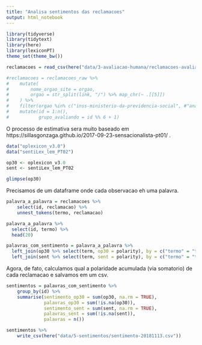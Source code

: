 ```yaml
---
title: "Analisa sentimentos das reclamacoes"
output: html_notebook
---
```


```r
library(tidyverse)
library(tidytext)
library(here)
library(lexiconPT)
theme_set(theme_bw())
```

```r
reclamacoes = read_csv(here("data/3-avaliacao-humana/reclamacoes-avaliadas-20181113.csv"))

#reclamacoes = reclamacoes_raw %>% 
#    mutate(
#        nome_orgao_site = orgao,
#        orgao = str_split(link, "/") %>% map_chr(~ .[[5]])
#    ) %>% 
#    filter(orgao %in% c("inss-ministerio-da-previdencia-social", #"anac-agencia-nacional-de-aviacao-civil")) %>% 
#    mutate(id = 1:n(), 
#           grupo_avaliando = id %% 6 + 1) 
```

O processo de estimativa sera muito baseado em https://sillasgonzaga.github.io/2017-09-23-sensacionalista-pt01/ . 

```r
data("oplexicon_v3.0")
data("sentiLex_lem_PT02")

op30 <- oplexicon_v3.0
sent <- sentiLex_lem_PT02

glimpse(op30)
```

Precisamos de um dataframe onde cada observacao eh uma palavra. 

```r
palavra_a_palavra = reclamacoes %>% 
    select(id, reclamacao) %>% 
    unnest_tokens(termo, reclamacao)

palavra_a_palavra %>%
  select(id, termo) %>%
  head(20)

palavras_com_sentimento = palavra_a_palavra %>% 
  left_join(op30 %>% select(term, op30 = polarity), by = c("termo" = "term")) %>% 
  left_join(sent %>% select(term, sent = polarity), by = c("termo" = "term")) 
```

Agora, de fato, calculamos qual a polaridade acumulada (via somatorio) de cada reclamacao e salvamos em um csv.

```r
sentimentos = palavras_com_sentimento %>% 
    group_by(id) %>%
    summarise(sentimento_op30 = sum(op30, na.rm = TRUE),
              palavras_op30 = sum(!is.na(op30)),
              sentimento_sent = sum(sent, na.rm = TRUE), 
              palavras_sent = sum(!is.na(sent)), 
              palavras = n())

sentimentos %>% 
    write_csv(here("data/5-sentimentos/sentimento-20181113.csv"))
```

